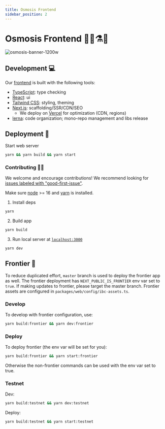 ```yaml
---
title: Osmosis Frontend
sidebar_position: 2
---
```


# Osmosis Frontend 👩‍🔬⚗️🧪

![osmosis-banner-1200w](https://user-images.githubusercontent.com/4606373/167008669-fb3cafa8-e66e-4cdf-8599-3308039cc58c.png)

## Development 💻

Our [frontend](https://app.osmosis.zone) is built with the following tools:

- [TypeScript](https://www.typescriptlang.org/): type checking
- [React](https://reactjs.org/): ui
- [Tailwind CSS](https://tailwindcss.com/): styling, theming
- [Next.js](https://nextjs.org/): scaffolding/SSR/CDN/SEO
  - We deploy on [Vercel](https://vercel.com/solutions/nextjs?utm_source=next-site&utm_medium=banner&utm_campaign=next-website) for optimization (CDN, regions)
- [lerna](https://lerna.js.org/): code organization; mono-repo management and libs release

## Deployment 🚀

Start web server

```bash
yarn && yarn build && yarn start
```

### Contributing 👨‍💻

We welcome and encourage contributions! We recommend looking for [issues labeled with "good-first-issue"](https://github.com/terpnetwork/terp-core-frontend/contribute).

Make sure [node](https://nodejs.org/en/) >= 16 and [yarn](https://yarnpkg.com/getting-started/install) is installed.

1. Install deps

```bash
yarn
```

2. Build app

```bash
yarn build
```

3.  Run local server at [`localhost:3000`](localhost:3000)

```bash
yarn dev
```

## Frontier 🤠

To reduce duplicated effort, `master` branch is used to deploy the frontier app as well. The frontier deployment has `NEXT_PUBLIC_IS_FRONTIER` env var set to `true`. If making
updates to frontier, please target the master branch. Frontier assets are configured in `packages/web/config/ibc-assets.ts`.

### Develop

To develop with frontier configuration, use:

```bash
yarn build:frontier && yarn dev:frontier
```

### Deploy

To deploy frontier (the env var will be set for you):

```bash
yarn build:frontier && yarn start:frontier
```

Otherwise the non-frontier commands can be used with the env var set to true.

### Testnet

Dev:

```bash
yarn build:testnet && yarn dev:testnet
```

Deploy:

```bash
yarn build:testnet && yarn start:testnet
```
